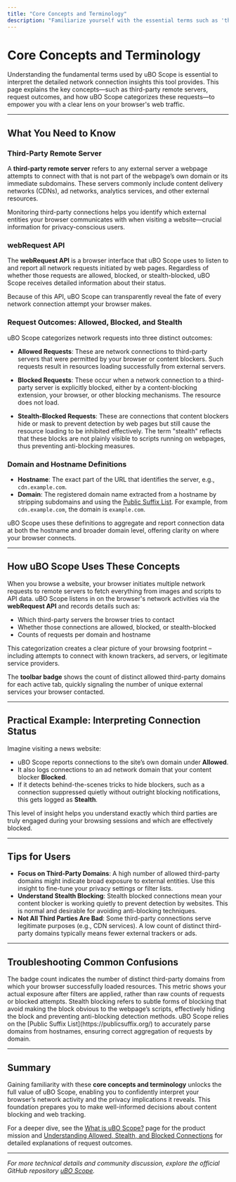 ```yaml
---
title: "Core Concepts and Terminology"
description: "Familiarize yourself with the essential terms such as 'third-party remote server', 'webRequest API', 'allowed', 'blocked', and 'stealth' requests. Grasping these concepts unlocks a deeper understanding of how uBO Scope interprets and reports your web traffic."
---
```


# Core Concepts and Terminology

Understanding the fundamental terms used by uBO Scope is essential to interpret the detailed network connection insights this tool provides. This page explains the key concepts—such as third-party remote servers, request outcomes, and how uBO Scope categorizes these requests—to empower you with a clear lens on your browser's web traffic.

---

## What You Need to Know

### Third-Party Remote Server
A **third-party remote server** refers to any external server a webpage attempts to connect with that is not part of the webpage’s own domain or its immediate subdomains. These servers commonly include content delivery networks (CDNs), ad networks, analytics services, and other external resources.

Monitoring third-party connections helps you identify which external entities your browser communicates with when visiting a website—crucial information for privacy-conscious users.

### webRequest API
The **webRequest API** is a browser interface that uBO Scope uses to listen to and report all network requests initiated by web pages. Regardless of whether those requests are allowed, blocked, or stealth-blocked, uBO Scope receives detailed information about their status.

Because of this API, uBO Scope can transparently reveal the fate of every network connection attempt your browser makes.

### Request Outcomes: Allowed, Blocked, and Stealth
uBO Scope categorizes network requests into three distinct outcomes:

- **Allowed Requests**: These are network connections to third-party servers that were permitted by your browser or content blockers. Such requests result in resources loading successfully from external servers.

- **Blocked Requests**: These occur when a network connection to a third-party server is explicitly blocked, either by a content-blocking extension, your browser, or other blocking mechanisms. The resource does not load.

- **Stealth-Blocked Requests**: These are connections that content blockers hide or mask to prevent detection by web pages but still cause the resource loading to be inhibited effectively. The term "stealth" reflects that these blocks are not plainly visible to scripts running on webpages, thus preventing anti-blocking measures.

### Domain and Hostname Definitions
- **Hostname**: The exact part of the URL that identifies the server, e.g., `cdn.example.com`.
- **Domain**: The registered domain name extracted from a hostname by stripping subdomains and using the [Public Suffix List](https://publicsuffix.org/). For example, from `cdn.example.com`, the domain is `example.com`.

uBO Scope uses these definitions to aggregate and report connection data at both the hostname and broader domain level, offering clarity on where your browser connects.

---

## How uBO Scope Uses These Concepts

When you browse a website, your browser initiates multiple network requests to remote servers to fetch everything from images and scripts to API data. uBO Scope listens in on the browser's network activities via the **webRequest API** and records details such as:

- Which third-party servers the browser tries to contact
- Whether those connections are allowed, blocked, or stealth-blocked
- Counts of requests per domain and hostname

This categorization creates a clear picture of your browsing footprint – including attempts to connect with known trackers, ad servers, or legitimate service providers.

The **toolbar badge** shows the count of distinct allowed third-party domains for each active tab, quickly signaling the number of unique external services your browser contacted.

---

## Practical Example: Interpreting Connection Status
Imagine visiting a news website:

- uBO Scope reports connections to the site’s own domain under **Allowed**.
- It also logs connections to an ad network domain that your content blocker **Blocked**.
- If it detects behind-the-scenes tricks to hide blockers, such as a connection suppressed quietly without outright blocking notifications, this gets logged as **Stealth**.

This level of insight helps you understand exactly which third parties are truly engaged during your browsing sessions and which are effectively blocked.

---

## Tips for Users

- **Focus on Third-Party Domains**: A high number of allowed third-party domains might indicate broad exposure to external entities. Use this insight to fine-tune your privacy settings or filter lists.
- **Understand Stealth Blocking**: Stealth blocked connections mean your content blocker is working quietly to prevent detection by websites. This is normal and desirable for avoiding anti-blocking techniques.
- **Not All Third Parties Are Bad**: Some third-party connections serve legitimate purposes (e.g., CDN services). A low count of distinct third-party domains typically means fewer external trackers or ads.

---

## Troubleshooting Common Confusions

<AccordionGroup title="Common Questions About Core Concepts">
<Accordion title="Why does the badge count only reflect allowed third-party domains?">
The badge count indicates the number of distinct third-party domains from which your browser successfully loaded resources. This metric shows your actual exposure after filters are applied, rather than raw counts of requests or blocked attempts.
</Accordion>
<Accordion title="What exactly is a stealth-blocked request?">
Stealth blocking refers to subtle forms of blocking that avoid making the block obvious to the webpage’s scripts, effectively hiding the block and preventing anti-blocking detection methods.
</Accordion>
<Accordion title="How does uBO Scope determine domain boundaries?">
uBO Scope relies on the [Public Suffix List](https://publicsuffix.org/) to accurately parse domains from hostnames, ensuring correct aggregation of requests by domain.
</Accordion>
</AccordionGroup>

---

## Summary
Gaining familiarity with these **core concepts and terminology** unlocks the full value of uBO Scope, enabling you to confidently interpret your browser’s network activity and the privacy implications it reveals. This foundation prepares you to make well-informed decisions about content blocking and web tracking.

For a deeper dive, see the [What is uBO Scope?](/overview/getting-started/what-is-ubo-scope) page for the product mission and [Understanding Allowed, Stealth, and Blocked Connections](/guides/analyzing-network-activity/how-domain-connection-status-works) for detailed explanations of request outcomes.

---

_For more technical details and community discussion, explore the official GitHub repository [uBO Scope](https://github.com/gorhill/uBO-Scope)._
